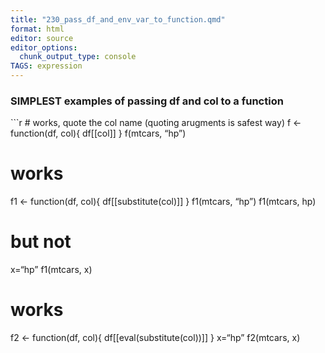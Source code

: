```yaml
---
title: "230_pass_df_and_env_var_to_function.qmd"
format: html
editor: source
editor_options: 
  chunk_output_type: console
TAGS: expression
---
```



### SIMPLEST examples of passing df and col to a function
```r
  
  # works, quote the col name (quoting arugments is safest way)
f  <- function(df, col){
  df[[col]]
}
f(mtcars, "hp")


# works
f1  <- function(df, col){
  df[[substitute(col)]]
}
f1(mtcars, "hp")
f1(mtcars, hp)


# but not
x="hp"
f1(mtcars, x)


# works
f2  <- function(df, col){
  df[[eval(substitute(col))]]
}
x="hp"
f2(mtcars, x)



